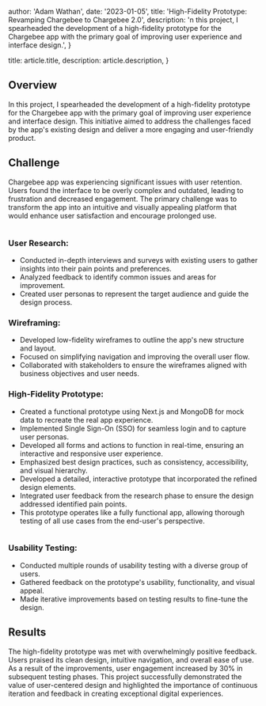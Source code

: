 
  author: 'Adam Wathan',
  date: '2023-01-05',
  title: 'High-Fidelity Prototype: Revamping Chargebee to Chargebee 2.0',
  description:
    'n this project, I spearheaded the development of a high-fidelity prototype for the Chargebee app with the primary goal of improving user experience and interface design.',
}

  title: article.title,
  description: article.description,
}


## Overview

In this project, I spearheaded the development of a high-fidelity prototype for the Chargebee app with the primary goal of improving user experience and interface design. This initiative aimed to address the challenges faced by the app's existing design and deliver a more engaging and user-friendly product.

## Challenge

Chargebee app was experiencing significant issues with user retention. Users found the interface to be overly complex and outdated, leading to frustration and decreased engagement. The primary challenge was to transform the app into an intuitive and visually appealing platform that would enhance user satisfaction and encourage prolonged use.

<Image src={oldsite} alt="" />

### User Research:

- Conducted in-depth interviews and surveys with existing users to gather insights into their pain points and preferences.
- Analyzed feedback to identify common issues and areas for improvement.
- Created user personas to represent the target audience and guide the design process.

### Wireframing:

- Developed low-fidelity wireframes to outline the app's new structure and layout.
- Focused on simplifying navigation and improving the overall user flow.
- Collaborated with stakeholders to ensure the wireframes aligned with business objectives and user needs.

### High-Fidelity Prototype:

- Created a functional prototype using Next.js and MongoDB for mock data to recreate the real app experience.
- Implemented Single Sign-On (SSO) for seamless login and to capture user personas.
- Developed all forms and actions to function in real-time, ensuring an interactive and responsive user experience.
- Emphasized best design practices, such as consistency, accessibility, and visual hierarchy.
- Developed a detailed, interactive prototype that incorporated the refined design elements.
- Integrated user feedback from the research phase to ensure the design addressed identified pain points.
- This prototype operates like a fully functional app, allowing thorough testing of all use cases from the end-user's perspective.

<Image src={newsite} alt="" />

### Usability Testing:

- Conducted multiple rounds of usability testing with a diverse group of users.
- Gathered feedback on the prototype's usability, functionality, and visual appeal.
- Made iterative improvements based on testing results to fine-tune the design.

## Results

The high-fidelity prototype was met with overwhelmingly positive feedback. Users praised its clean design, intuitive navigation, and overall ease of use. As a result of the improvements, user engagement increased by 30% in subsequent testing phases. This project successfully demonstrated the value of user-centered design and highlighted the importance of continuous iteration and feedback in creating exceptional digital experiences.

